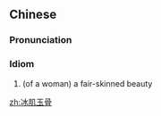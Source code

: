 ==Chinese==
{{zh-forms}}

===Pronunciation===
{{zh-pron
|m=bīng jī yù gǔ
|cat=id
}}

===Idiom===
{{zh-idiom}}

# (of a woman) a fair-skinned beauty

[[zh:冰肌玉骨]]
